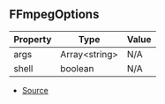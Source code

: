 ## FFmpegOptions

| Property | Type | Value |
| ----------- | ----------- | ----------- |
| args | Array\<string> | N/A |
| shell | boolean | N/A |


- [Source](https://github.com/Androz2091/discord-player/blob/7529a33/packages/discord-player/src/utils/FFmpeg.ts#L21)